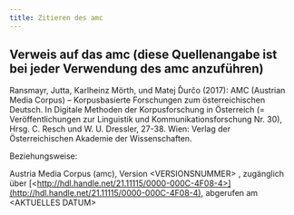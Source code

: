 ```yaml
---
title: Zitieren des amc
---
```

## Verweis auf das amc (diese Quellenangabe ist bei jeder Verwendung des amc anzuführen)

Ransmayr, Jutta, Karlheinz Mörth, und Matej Ďurčo (2017): AMC (Austrian Media Corpus) – Korpusbasierte Forschungen zum österreichischen Deutsch. In Digitale Methoden der Korpusforschung in Österreich (= Veröffentlichungen zur Linguistik und Kommunikationsforschung Nr. 30), Hrsg. C. Resch und W. U. Dressler, 27-38. Wien: Verlag der Österreichischen Akademie der Wissenschaften.

Beziehungsweise:

Austria Media Corpus (amc), Version \<VERSIONSNUMMER> , zugänglich über [\<http://hdl.handle.net/21.11115/0000-000C-4F08-4>](http://hdl.handle.net/21.11115/0000-000C-4F08-4), abgerufen am \<AKTUELLES DATUM>

